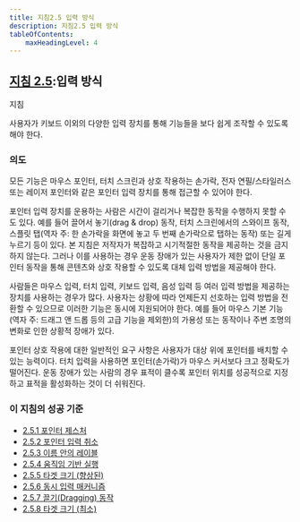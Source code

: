```yaml
---
title: 지침2.5 입력 방식
description: 지침2.5 입력 방식
tableOfContents:
    maxHeadingLevel: 4
---
```



## [지침 2.5](https://w3.org/TR/WCAG22#input-modalities):입력 방식

지침

사용자가 키보드 이외의 다양한 입력 장치를 통해 기능들을 보다 쉽게 조작할 수 있도록 해야 한다.

### 의도

모든 기능은 마우스 포인터, 터치 스크린과 상호 작용하는 손가락, 전자 연필/스타일러스 또는 레이저 포인터와 같은 포인터 입력 장치를 통해 접근할 수 있어야 한다.

포인터 입력 장치를 운용하는 사람은 시간이 걸리거나 복잡한 동작을 수행하지 못할 수도 있다. 예를 들어 끌어서 놓기(drag & drop) 동작, 터치 스크린에서의 스와이프 동작, 스플릿 탭(역자 주: 한 손가락을 화면에 놓고 두 번째 손가락으로 탭하는 동작) 또는 길게 누르기 등이 있다. 본 지침은 저작자가 복잡하고 시기적절한 동작을 제공하는 것을 금지하지 않는다. 그러나 이를 사용하는 경우 운동 장애가 있는 사용자가 제한 없이 단일 포인터 동작을 통해 콘텐츠와 상호 작용할 수 있도록 대체 입력 방법을 제공해야 한다.

사람들은 마우스 입력, 터치 입력, 키보드 입력, 음성 입력 등 여러 입력 방법을 제공하는 장치를 사용하는 경우가 많다. 사용자는 상황에 따라 언제든지 선호하는 입력 방법을 전환할 수 있으므로 이러한 기능은 동시에 지원되어야 한다. 예를 들어 마우스 기본 기능(역자 주: 드래그 앤 드롭 등의 고급 기능을 제외한)의 가용성 또는 동작이나 주변 조명의 변화로 인한 상황적 장애가 있다.

포인터 상호 작용에 대한 일반적인 요구 사항은 사용자가 대상 위에 포인터를 배치할 수 있는 능력이다. 터치 입력을 사용하면 포인터(손가락)가 마우스 커서보다 크고 정확도가 떨어진다. 운동 장애가 있는 사람의 경우 표적이 클수록 포인터 위치를 성공적으로 지정하고 표적을 활성화하는 것이 더 쉬워진다.

### 이 지침의 성공 기준

*   [2.5.1 포인터 제스처](pointer-gestures)
*   [2.5.2 포인터 입력 취소](pointer-cancellation)
*   [2.5.3 이름 안의 레이블](label-in-name)
*   [2.5.4 움직임 기반 실행](motion-actuation)
*   [2.5.5 타겟 크기 (향상된)](target-size-enhanced)
*   [2.5.6 동시 입력 매커니즘](concurrent-input-mechanisms)
*   [2.5.7 끌기(Dragging) 동작](dragging-movements)
*   [2.5.8 타겟 크기 (최소)](target-size-minimum)

